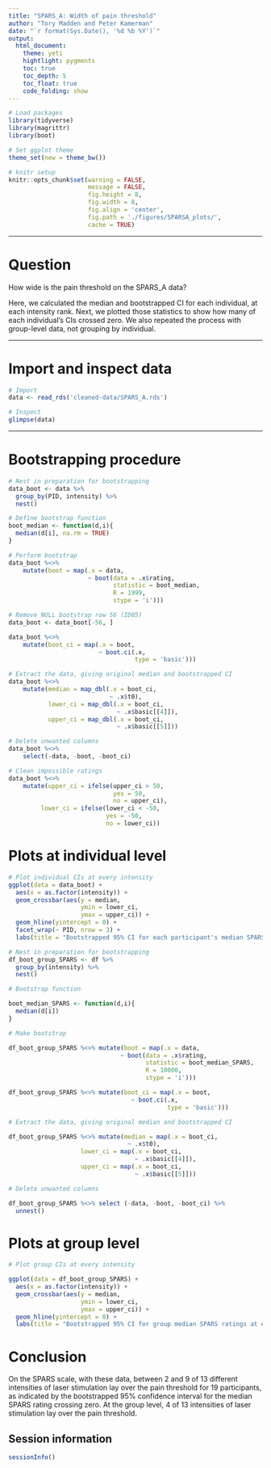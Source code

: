 ```yaml
---
title: "SPARS_A: Width of pain threshold"
author: "Tory Madden and Peter Kamerman"
date: "`r format(Sys.Date(), '%d %b %Y')`"
output: 
  html_document:
    theme: yeti
    hightlight: pygments
    toc: true
    toc_depth: 5
    toc_float: true
    code_folding: show
---
```


```r
# Load packages
library(tidyverse)
library(magrittr)
library(boot)

# Set ggplot theme
theme_set(new = theme_bw())

# knitr setup
knitr::opts_chunk$set(warning = FALSE,
                      message = FALSE,
                      fig.height = 8,
                      fig.width = 8,
                      fig.align = 'center',
                      fig.path = './figures/SPARSA_plots/',
                      cache = TRUE)
```

----

# Question
How wide is the pain threshold on the SPARS_A data?

Here, we calculated the median and bootstrapped CI for each individual, at each intensity rank. Next, we plotted those statistics to show how many of each individual's CIs crossed zero. We also repeated the process with group-level data, not grouping by individual.

----

# Import and inspect data

```r
# Import
data <- read_rds('cleaned-data/SPARS_A.rds')

# Inspect
glimpse(data)
```

----

# Bootstrapping procedure

```r
# Nest in preparation for bootstrapping
data_boot <- data %>%
  group_by(PID, intensity) %>%
  nest()

# Define bootstrap function
boot_median <- function(d,i){
  median(d[i], na.rm = TRUE)
}

# Perform bootstrap
data_boot %<>% 
    mutate(boot = map(.x = data, 
                      ~ boot(data = .x$rating, 
                             statistic = boot_median, 
                             R = 1999,
                             stype = 'i')))

# Remove NULL bootstrap row 56 (ID05)
data_boot <- data_boot[-56, ]

data_boot %<>% 
    mutate(boot_ci = map(.x = boot,
                         ~ boot.ci(.x,
                                   type = 'basic')))

# Extract the data, giving original median and bootstrapped CI
data_boot %<>% 
    mutate(median = map_dbl(.x = boot_ci,
                            ~ .x$t0),
           lower_ci = map_dbl(.x = boot_ci,
                              ~ .x$basic[[4]]),
           upper_ci = map_dbl(.x = boot_ci,
                              ~ .x$basic[[5]]))

# Delete unwanted columns 
data_boot %<>% 
    select(-data, -boot, -boot_ci)

# Clean impossible ratings
data_boot %<>%
    mutate(upper_ci = ifelse(upper_ci > 50,
                             yes = 50,
                             no = upper_ci),
         lower_ci = ifelse(lower_ci < -50,
                           yes = -50,
                           no = lower_ci)) 
```

# Plots at individual level

```r
# Plot individual CIs at every intensity
ggplot(data = data_boot) +
  aes(x = as.factor(intensity)) +
  geom_crossbar(aes(y = median,
                    ymin = lower_ci,
                    ymax = upper_ci)) +
  geom_hline(yintercept = 0) +
  facet_wrap(~ PID, nrow = 3) +
  labs(title = "Bootstrapped 95% CI for each participant's median SPARS rating at each intensity")
```

```r
# Nest in preparation for bootstrapping
df_boot_group_SPARS <- df %>%
  group_by(intensity) %>%
  nest()

# Bootstrap function

boot_median_SPARS <- function(d,i){
  median(d[i])
}

# Make bootstrap

df_boot_group_SPARS %<>% mutate(boot = map(.x = data, 
                               ~ boot(data = .x$rating, 
                                      statistic = boot_median_SPARS, 
                                      R = 10000,
                                      stype = 'i')))

df_boot_group_SPARS %<>% mutate(boot_ci = map(.x = boot,
                                  ~ boot.ci(.x,
                                            type = 'basic')))

# Extract the data, giving original median and bootstrapped CI

df_boot_group_SPARS %<>% mutate(median = map(.x = boot_ci,
                                 ~ .x$t0),
                    lower_ci = map(.x = boot_ci,
                                   ~ .x$basic[[4]]),
                    upper_ci = map(.x = boot_ci,
                                   ~ .x$basic[[5]]))

# Delete unwanted columns

df_boot_group_SPARS %<>% select (-data, -boot, -boot_ci) %>%
  unnest()
```

# Plots at group level

```r

# Plot group CIs at every intensity

ggplot(data = df_boot_group_SPARS) +
  aes(x = as.factor(intensity)) +
  geom_crossbar(aes(y = median,
                    ymin = lower_ci,
                    ymax = upper_ci)) +
  geom_hline(yintercept = 0) +
  labs(title = "Bootstrapped 95% CI for group median SPARS ratings at each intensity rank")
```

# Conclusion

On the SPARS scale, with these data, between 2 and 9 of 13 different intensities of laser stimulation lay over the pain threshold for 19 participants, as indicated by the bootstrapped 95% confidence interval for the median SPARS rating crossing zero.  At the group level, 4 of 13 intensities of laser stimulation lay over the pain threshold.

## Session information
```r
sessionInfo()
```
